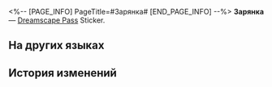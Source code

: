 <%-- [PAGE_INFO]
PageTitle=#Зарянка#
[END_PAGE_INFO] --%>
{{Предмет Инфобокс
|id          = 225014
|Изображение = Dreamscape Pass Sticker Зарянка.png
|Тип         = Dreamscape Pass Sticker
|Тип2        = Прах к праху, пепел к пеплу Stickers
|Инвентарь   = 
|Редкость    = 4
|Эффект      = 
|Описание    = Пронумерованные наклейки, используемые для украшения дневника сновидений. Бывают самыми разными.
|Источник1   = [[Открыто по умолчанию]]
}}
{{Описание|С этого момента я буду петь для себя.}}
'''Зарянка''' — [[Dreamscape Pass]] Sticker.

==На других языках==
{{На других языках
|en   = Robin
|zhs  = 知更鸟
|zht  = 知更鳥
|ja   = ロビン
|ko   = 로빈
|es   = Robin
|fr   = Robin
|ru   = Зарянка
|th   = Robin
|vi   = Robin
|de   = Robin
|id   = Robin
|pt   = Robin
}}

==История изменений==
{{История изменений|3.5}}